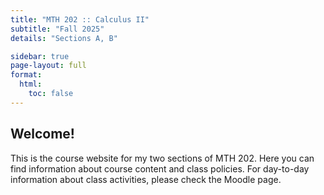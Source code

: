 ```yaml
---
title: "MTH 202 :: Calculus II"
subtitle: "Fall 2025"
details: "Sections A, B"

sidebar: true
page-layout: full
format:
  html: 
    toc: false
---
```


::: center
# Welcome! {.unnumbered}
:::

This is the course website for my two sections of MTH 202. Here you can find information about course content and class policies. For day-to-day information about class activities, please check the Moodle page.
